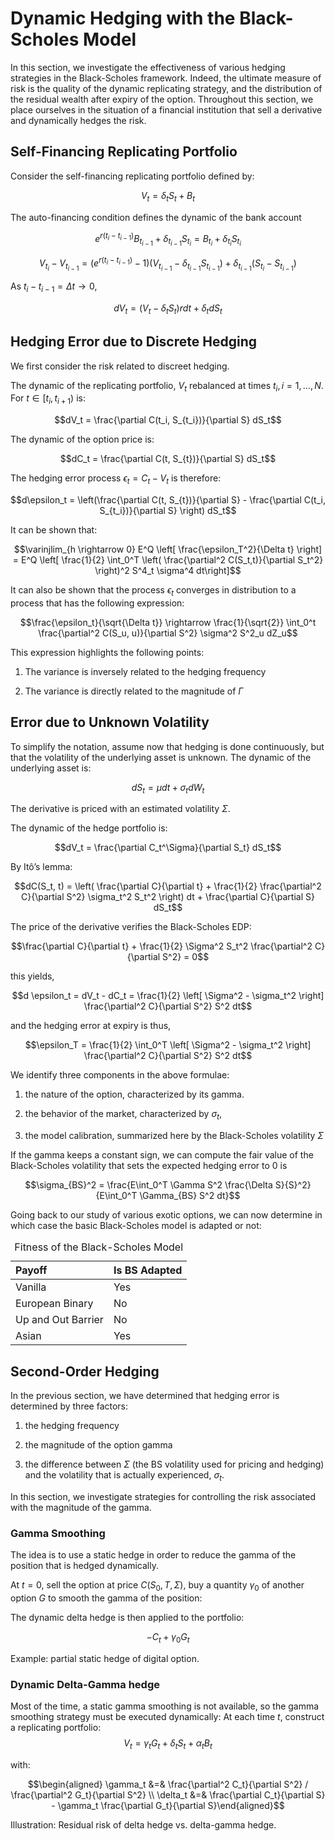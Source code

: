 # Dynamic Hedging with the Black-Scholes Model

In this section, we investigate the effectiveness of various hedging
strategies in the Black-Scholes framework. Indeed, the ultimate measure
of risk is the quality of the dynamic replicating strategy, and the
distribution of the residual wealth after expiry of the option.
Throughout this section, we place ourselves in the situation of a
financial institution that sell a derivative and dynamically hedges the
risk.

Self-Financing Replicating Portfolio
------------------------------------

Consider the self-financing replicating portfolio defined by:

$$V_t = \delta_t S_t + B_t$$

The auto-financing condition defines the dynamic of the bank account

$$e^{r(t_i - t_{i-1})} B_{t_{i-1}} + \delta_{t_{i-1}} S_{t_i} =
B_{t_i} + \delta_{t_i} S_{t_i}$$

$$V_{t_i} - V_{t_{i-1}} =
 (e^{r(t_i - t_{i-1})} -1) (V_{t_{i-1}} - \delta_{t_{i-1}} S_{t_{i-1}}) +
\delta_{t_{i-1}} (S_{t_i} - S_{t_{i-1}})$$

As $t_i-t_{i-1} = \Delta t \rightarrow 0$,

$$dV_t = (V_t - \delta_t S_t) r dt + \delta_t dS_t$$

Hedging Error due to Discrete Hedging
-------------------------------------

We first consider the risk related to discreet hedging.

The dynamic of the replicating portfolio, $V_t$ rebalanced at times
$t_i, i= 1, \ldots, N$. For $t \in [t_i, t_{i+1})$ is:

$$dV_t = \frac{\partial C(t_i, S_{t_i})}{\partial S} dS_t$$

The dynamic of the option price is:

$$dC_t = \frac{\partial C(t, S_{t})}{\partial S} dS_t$$

The hedging error process $\epsilon_t = C_t - V_t$ is therefore:

$$d\epsilon_t = \left(\frac{\partial C(t, S_{t})}{\partial S} - \frac{\partial C(t_i, S_{t_i})}{\partial S} \right) dS_t$$

It can be shown that:

$$\varinjlim_{h \rightarrow 0} E^Q \left[ \frac{\epsilon_T^2}{\Delta t} \right] = E^Q \left[ \frac{1}{2} \int_0^T \left( \frac{\partial^2 C(S_t,t)}{\partial S_t^2} \right)^2 S^4_t \sigma^4 dt\right]$$

It can also be shown that the process $\epsilon_t$ converges in
distribution to a process that has the following expression:

$$\frac{\epsilon_t}{\sqrt{\Delta t}} \rightarrow \frac{1}{\sqrt{2}} \int_0^t \frac{\partial^2 C(S_u, u)}{\partial S^2} \sigma^2 S^2_u dZ_u$$

This expression highlights the following points:

1.  The variance is inversely related to the hedging frequency

2.  The variance is directly related to the magnitude of $\Gamma$

Error due to Unknown Volatility
-------------------------------

To simplify the notation, assume now that hedging is done continuously,
but that the volatility of the underlying asset is unknown. The dynamic
of the underlying asset is:

$$dS_t = \mu dt + \sigma_t dW_t$$

The derivative is priced with an estimated volatility $\Sigma$.

The dynamic of the hedge portfolio is:

$$dV_t = \frac{\partial C_t^\Sigma}{\partial S_t} dS_t$$

By Itô’s lemma:

$$dC(S_t, t) = \left( \frac{\partial C}{\partial t} + \frac{1}{2} \frac{\partial^2 C}{\partial S^2} \sigma_t^2 S_t^2 \right) dt + \frac{\partial C}{\partial S} dS_t$$

The price of the derivative verifies the Black-Scholes EDP:

$$\frac{\partial C}{\partial t} + \frac{1}{2} \Sigma^2 S_t^2 \frac{\partial^2 C}{\partial S^2} = 0$$

this yields,

$$d \epsilon_t = dV_t - dC_t = \frac{1}{2} \left[ \Sigma^2 - \sigma_t^2 \right] \frac{\partial^2 C}{\partial S^2} S^2 dt$$

and the hedging error at expiry is thus,

$$\epsilon_T = \frac{1}{2} \int_0^T \left[ \Sigma^2 - \sigma_t^2 \right] \frac{\partial^2 C}{\partial S^2} S^2 dt$$

We identify three components in the above formulae:

1.  the nature of the option, characterized by its gamma.

2.  the behavior of the market, characterized by $\sigma_t$,

3.  the model calibration, summarized here by the Black-Scholes
    volatility $\Sigma$

If the gamma keeps a constant sign, we can compute the fair value of the
Black-Scholes volatility that sets the expected hedging error to 0 is

$$\sigma_{BS}^2 = \frac{E\int_0^T \Gamma S^2 \frac{\Delta S}{S}^2}{E\int_0^T \Gamma_{BS} S^2 dt}$$

Going back to our study of various exotic options, we can now determine
in which case the basic Black-Scholes model is adapted or not:

  Payoff               Is BS Adapted
  -------------------- ---------------
  Vanilla              Yes
  European Binary      No
  Up and Out Barrier   No
  Asian                Yes

  : Fitness of the Black-Scholes Model

Second-Order Hedging
--------------------

In the previous section, we have determined that hedging error is
determined by three factors:

1.  the hedging frequency

2.  the magnitude of the option gamma

3.  the difference between $\Sigma$ (the BS volatility used for pricing
    and hedging) and the volatility that is actually experienced,
    $\sigma_t$.

In this section, we investigate strategies for controlling the risk
associated with the magnitude of the gamma.

### Gamma Smoothing

The idea is to use a static hedge in order to reduce the gamma of the
position that is hedged dynamically.

At $t=0$, sell the option at price $C(S_0, T, \Sigma)$, buy a quantity
$\gamma_0$ of another option $G$ to smooth the gamma of the position:

The dynamic delta hedge is then applied to the portfolio:

$$-C_t + \gamma_0 G_t$$

Example: partial static hedge of digital option.

### Dynamic Delta-Gamma hedge

Most of the time, a static gamma smoothing is not available, so the
gamma smoothing strategy must be executed dynamically: At each time $t$,
construct a replicating portfolio:
$$V_t = \gamma_t G_t + \delta_t S_t + \alpha_t B_t$$

with:

$$\begin{aligned}
\gamma_t &=& \frac{\partial^2 C_t}{\partial S^2} / \frac{\partial^2 G_t}{\partial S^2} \\
\delta_t &=& \frac{\partial C_t}{\partial S} - \gamma_t \frac{\partial G_t}{\partial S}\end{aligned}$$

Illustration: Residual risk of delta hedge vs. delta-gamma hedge.
